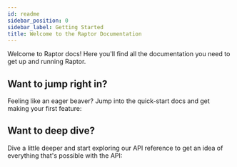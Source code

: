 ```yaml
---
id: readme
sidebar_position: 0
sidebar_label: Getting Started
title: Welcome to the Raptor Documentation
---
```


Welcome to Raptor docs!
Here you'll find all the documentation you need to get up and running Raptor.

## Want to jump right in?

Feeling like an eager beaver? Jump into the quick-start docs and get making your first feature:

<DocCard docId="guides/getting-started-with-labsdk-ipynb" />
<DocCard docId="guides/hello-world-feature" />

## Want to deep dive?

Dive a little deeper and start exploring our API reference to get an idea of everything that's possible with the API:

